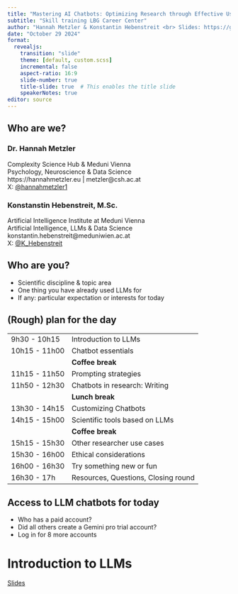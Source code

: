 ```yaml
---
title: "Mastering AI Chatbots: Optimizing Research through Effective Use"
subtitle: "Skill training LBG Career Center"
author: "Hannah Metzler & Konstantin Hebenstreit <br> Slides: https://github.com/hannahmetzler/AI_skills"
date: "October 29 2024"
format: 
  revealjs: 
    transition: "slide"
    theme: [default, custom.scss]
    incremental: false
    aspect-ratio: 16:9
    slide-number: true
    title-slide: true  # This enables the title slide
    speakerNotes: true
editor: source
---
```


## Who are we?

### Dr. Hannah Metzler

Complexity Science Hub & Meduni Vienna <br> Psychology, Neuroscience & Data Science <br> https://hannahmetzler.eu \| metzler\@csh.ac.at <br> X: [\@hannahmetzler1](https://x.com/hannahmetzler1)

### Konstanstin Hebenstreit, M.Sc.

Artificial Intelligence Institute at Meduni Vienna <br> Artificial Intelligence, LLMs & Data Science <br> konstantin.hebenstreit\@meduniwien.ac.at <br> X: [\@K_Hebenstreit](https://x.com/K_Hebenstreit)

## Who are you?

-   Scientific discipline & topic area
-   One thing you have already used LLMs for
-   If any: particular expectation or interests for today

## (Rough) plan for the day {.smaller}

|               |                                |
|---------------|--------------------------------|
| 9h30 -  10h15   | Introduction to LLMs|
| 10h15 - 11h00   | Chatbot essentials  |
|  | **Coffee break** |
| 11h15 -  11h50   | Prompting strategies  |
| 11h50 -  12h30   | Chatbots in research: Writing |
| | **Lunch break** |
| 13h30 - 14h15 | Customizing Chatbots  |
| 14h15 - 15h00   | Scientific tools based on LLMs |
|  | **Coffee break** |
| 15h15 - 15h30   | Other researcher use cases |
| 15h30 - 16h00  | Ethical considerations  |
| 16h00 - 16h30    | Try something new or fun |
| 16h30 - 17h | Resources, Questions, Closing round |

## Access to LLM chatbots for today

- Who has a paid account?
- Did all others create a Gemini pro trial account?
-   Log in for 8 more accounts

# Introduction to LLMs

[Slides](https://hannahmetzler.eu/ai_skills/Introduction/)
